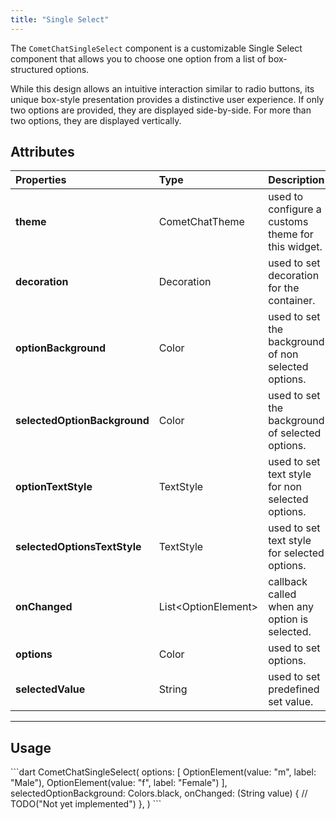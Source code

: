 ```yaml
---
title: "Single Select"
---
```


The `CometChatSingleSelect` component is a customizable Single Select component that allows you to choose one option from a list of box-structured options.

While this design allows an intuitive interaction similar to radio buttons, its unique box-style presentation provides a distinctive user experience. If only two options are provided, they are displayed side-by-side. For more than two options, they are displayed vertically.

## Attributes

| Properties                   | Type                 | Description                                         |
| :---------------------------- | :-------------------- | :--------------------------------------------------- |
| **theme**                    | CometChatTheme       | used to configure a customs theme for this widget.  |
| **decoration**               | Decoration           | used to set decoration for the container.           |
| **optionBackground**         | Color                | used to set the background of non selected options. |
| **selectedOptionBackground** | Color                | used to set the background of selected options.     |
| **optionTextStyle**          | TextStyle            | used to set text style for non selected options.    |
| **selectedOptionsTextStyle** | TextStyle            | used to set text style for selected options.        |
| **onChanged**                | List\<OptionElement> | callback called when any option is selected.        |
| **options**                  | Color                | used to set options.                                |
| **selectedValue**            | String               | used to set predefined set value.                   |

***

## Usage

<Tabs>
<Tab title="Dart">
```dart
CometChatSingleSelect(
    options: [
        OptionElement(value: "m", label: "Male"),
        OptionElement(value: "f", label: "Female")
    ],
    selectedOptionBackground: Colors.black,
    onChanged: (String value) {
        // TODO("Not yet implemented")
    },
)
```

</Tab>

</Tabs>
